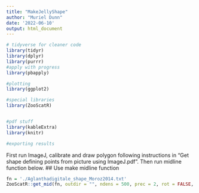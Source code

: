 ---
title: "MakeJellyShape"
author: "Muriel Dunn"
date: '2022-06-10'
output: html_document
---

```{r setup, warning=FALSE, message=FALSE}
# tidyverse for cleaner code
library(tidyr)
library(dplyr)
library(purrr)
#apply with progress
library(pbapply)

#plotting
library(ggplot2)

#special libraries
library(ZooScatR)


#pdf stuff
library(kableExtra)
library(knitr)

#exporting results
```
First run ImageJ, calibrate and draw polygon following instructions in "Get shape defining points from picture using ImageJ.pdf". Then run midline function below.
## Use make midline function
```{r midline, warning=FALSE, message=FALSE}
fn = './Aglanthadigitale_shape_Moroz2014.txt'
ZooScatR::get_mid(fn, outdir = "", ndens = 500, prec = 2, rot = FALSE, res = 0.02)

```
